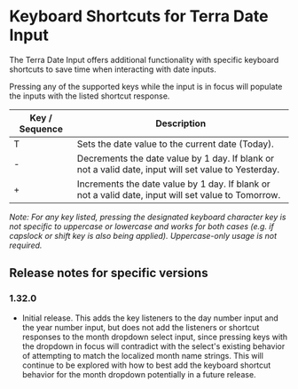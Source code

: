
<Badge />

# Keyboard Shortcuts for Terra Date Input

The Terra Date Input offers additional functionality with specific keyboard shortcuts to save time when interacting with date inputs.

Pressing any of the supported keys while the input is in focus will populate the inputs with the listed shortcut response.

| Key / Sequence | Description |
|-|-|
| T | Sets the date value to the current date (Today). |
| - | Decrements the date value by 1 day. If blank or not a valid date, input will set value to Yesterday. |
| + | Increments the date value by 1 day. If blank or not a valid date, input will set value to Tomorrow. |

_Note: For any key listed, pressing the designated keyboard character key is not specific to uppercase or lowercase and works for both cases (e.g. if capslock or shift key is also being applied). Uppercase-only usage is not required._

## Release notes for specific versions

### 1.32.0
* Initial release. This adds the key listeners to the day number input and the year number input, but does not add the listeners or shortcut responses to the month dropdown select input, since pressing keys with the dropdown in focus will contradict with the select's existing behavior of attempting to match the localized month name strings. This will continue to be explored with how to best add the keyboard shortcut behavior for the month dropdown potentially in a future release.
